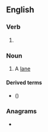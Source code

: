==English==

===Verb===
{{head|en|present participle}}

# {{present participle of|loan|lang=en|nocat=1}}

===Noun===
{{en-noun}}

# {{lb|en|obsolete|Scottish and Northern English}} A [[lane]]

====Derived terms====
* {{l|en|free loaning}} ({{m|en|right of way}})

===Anagrams===
* {{anagrams|en|a=agilnno|loganin}}